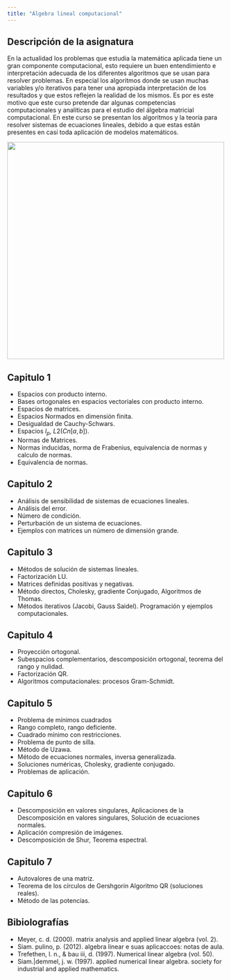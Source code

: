 ```yaml
---
title: "Álgebra lineal computacional"
---
```

## Descripción de la asignatura
En la actualidad los problemas que estudia la matemática aplicada tiene un gran componente computacional, esto requiere un buen entendimiento e interpretación adecuada de los diferentes algoritmos que se usan para resolver problemas. En especial los algoritmos donde se usan muchas variables y/o iterativos para tener una apropiada interpretación de los resultados y que estos reflejen la realidad de los mismos. Es por es este motivo que este curso pretende dar algunas competencias computacionales y analíticas para el estudio del álgebra matricial computacional. En este curso se presentan los algoritmos y la teoría para resolver sistemas de ecuaciones lineales, debido a que estas están presentes en casi toda aplicación de modelos matemáticos.

![](images/ALC.png){width="500"}

## Capitulo 1
-   Espacios con producto interno. 
-   Bases ortogonales en espacios vectoriales con producto interno.
-   Espacios de matrices. 
-   Espacios Normados en dimensión finita.
-   Desigualdad de Cauchy-Schwars.
-   Espacios $l_p$,  $L2(Cn[a, b])$. 
-   Normas de Matrices. 
-   Normas inducidas, norma de Frabenius, equivalencia de normas y calculo de normas. 
-   Equivalencia de normas.

## Capitulo 2
- Análisis de sensibilidad de sistemas de ecuaciones lineales. 
- Análisis del error. 
- Número de condición. 
- Perturbación de un sistema de ecuaciones. 
- Ejemplos con matrices un número de dimensión grande.

## Capitulo 3
- Métodos de solución de sistemas lineales. 
- Factorización LU. 
- Matrices definidas positivas y negativas. 
- Método directos, Cholesky, gradiente Conjugado, Algoritmos de Thomas. 
- Métodos iterativos (Jacobi, Gauss Saidel). Programación y ejemplos computacionales.

## Capitulo 4
- Proyección ortogonal. 
- Subespacios complementarios, descomposición ortogonal, teorema del rango y nulidad. 
- Factorización QR. 
- Algoritmos computacionales: procesos Gram-Schmidt.

## Capitulo 5
- Problema de mínimos cuadrados 
- Rango completo, rango deficiente. 
- Cuadrado mínimo con restricciones. 
- Problema de punto de silla. 
- Método de Uzawa. 
- Método de ecuaciones normales, inversa generalizada. 
- Soluciones numéricas, Cholesky, gradiente conjugado. 
- Problemas de aplicación.

## Capitulo 6
- Descomposición en valores singulares, Aplicaciones de la Descomposición en valores singulares, Solución de ecuaciones normales. 
- Aplicación compresión de imágenes. 
- Descomposición de Shur, Teorema espectral.

## Capitulo 7
- Autovalores de una matriz. 
- Teorema de los círculos de Gershgorin Algoritmo QR (soluciones reales). 
- Método de las potencias.

## Bibiolografías
- Meyer, c. d. (2000). matrix analysis and applied linear algebra (vol. 2). 
- Siam. pulino, p. (2012). algebra linear e suas aplicaccoes: notas de aula. 
- Trefethen, l. n., & bau iii, d. (1997). Numerical linear algebra (vol. 50). 
- Siam.|demmel, j. w. (1997). applied numerical linear algebra. society for industrial and applied mathematics.
